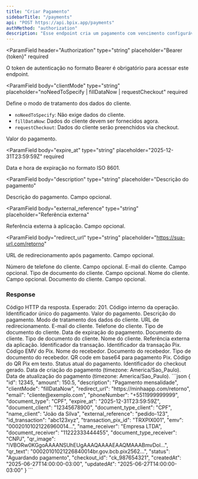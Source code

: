 ```yaml
---
title: "Criar Pagamento"
sidebarTitle: "/payments"
api: "POST https://api.bpix.app/payments"
authMethod: "authorization"
description: "Esse endpoint cria um pagamento com vencimento configurável."
---
```


<ParamField
  header="Authorization"
  type="string"
  placeholder="Bearer {token}"
  required
>
  O token de autenticação no formato Bearer é obrigatório para acessar este
  endpoint.
</ParamField>

<ParamField
  body="clientMode"
  type="string"
  placeholder="noNeedToSpecify | fillDataNow | requestCheckout"
  required
>
  Define o modo de tratamento dos dados do cliente. 
  - `noNeedToSpecify`: Não exige dados do cliente. 
  - `fillDataNow`: Dados do cliente devem ser fornecidos agora. 
  - `requestCheckout`: Dados do cliente serão preenchidos via checkout.
</ParamField>

<ParamField body="amount" type="number" placeholder="150.50" required>
  Valor do pagamento.
</ParamField>

<ParamField
  body="expire_at"
  type="string"
  placeholder="2025-12-31T23:59:59Z"
  required
>
  Data e hora de expiração no formato ISO 8601.
</ParamField>

<ParamField
  body="description"
  type="string"
  placeholder="Descrição do pagamento"
>
  Descrição do pagamento. Campo opcional.
</ParamField>

<ParamField
  body="external_reference"
  type="string"
  placeholder="Referência externa"
>
  Referência externa à aplicação. Campo opcional.
</ParamField>

<ParamField
  body="redirect_url"
  type="string"
  placeholder="https://sua-url.com/retorno"
>
  URL de redirecionamento após pagamento. Campo opcional.
</ParamField>

<ParamField body="phoneNumber" type="string" placeholder="+5511999999999">
  Número de telefone do cliente. Campo opcional.
</ParamField>

<ParamField body="email" type="string" placeholder="cliente@email.com">
  E-mail do cliente. Campo opcional.
</ParamField>

<ParamField body="document_type" type="string" placeholder="CPF | CNPJ">
  Tipo de documento do cliente. Campo opcional.
</ParamField>

<ParamField body="name_client" type="string" placeholder="Nome do cliente">
  Nome do cliente. Campo opcional.
</ParamField>

<ParamField body="document_client" type="string" placeholder="12345678900">
  Documento do cliente. Campo opcional.
</ParamField>

### Response

<ResponseField name="status" type="number">
  Código HTTP da resposta. Esperado: 201.
</ResponseField>

<ResponseField name="code" type="string">
  Código interno da operação.
</ResponseField>

<ResponseField name="response" type="object">
<Expandable title="Mostrar objeto">

<ResponseField name="id" type="number">
  Identificador único do pagamento.
</ResponseField>

<ResponseField name="amount" type="number">
  Valor do pagamento.
</ResponseField>

<ResponseField name="description" type="string">
  Descrição do pagamento.
</ResponseField>

<ResponseField name="clientMode" type="string">
  Modo de tratamento dos dados do cliente.
</ResponseField>

<ResponseField name="redirect_url" type="string">
  URL de redirecionamento.
</ResponseField>

<ResponseField name="email" type="string">
  E-mail do cliente.
</ResponseField>

<ResponseField name="phoneNumber" type="string">
  Telefone do cliente.
</ResponseField>

<ResponseField name="document_type" type="string">
  Tipo de documento do cliente.
</ResponseField>

<ResponseField name="expire_at" type="string">
  Data de expiração do pagamento.
</ResponseField>

<ResponseField name="document_client" type="string">
  Documento do cliente.
</ResponseField>

<ResponseField name="document_type_client" type="string">
  Tipo de documento do cliente.
</ResponseField>

<ResponseField name="name_client" type="string">
  Nome do cliente.
</ResponseField>

<ResponseField name="external_reference" type="string">
  Referência externa da aplicação.
</ResponseField>

<ResponseField name="id_transaction" type="string">
  Identificador da transação.
</ResponseField>

<ResponseField name="transaction_pix_id" type="string">
  Identificador da transação Pix.
</ResponseField>

<ResponseField name="emv" type="string">
  Código EMV do Pix.
</ResponseField>

<ResponseField name="name_receiver" type="string">
  Nome do recebedor.
</ResponseField>

<ResponseField name="document_receiver" type="string">
  Documento do recebedor.
</ResponseField>

<ResponseField name="document_type_receiver" type="string">
  Tipo de documento do recebedor.
</ResponseField>

<ResponseField name="qr_image" type="string">
  QR code em base64 para pagamento Pix.
</ResponseField>

<ResponseField name="qr_text" type="string">
  Código do QR Pix em texto.
</ResponseField>

<ResponseField name="status" type="string">
  Status atual do pagamento.
</ResponseField>

<ResponseField name="checkout_id" type="string">
  Identificador do checkout gerado.
</ResponseField>

<ResponseField name="createdAt" type="string">
  Data de criação do pagamento (timezone: America/Sao_Paulo).
</ResponseField>

<ResponseField name="updatedAt" type="string">
  Data de atualização do pagamento (timezone: America/Sao_Paulo).
</ResponseField>

</Expandable>
</ResponseField>

<ResponseExample>
```json
{
  "id": 12345,
  "amount": 150.5,
  "description": "Pagamento mensalidade",
  "clientMode": "fillDataNow",
  "redirect_url": "https://minhaapp.com/retorno",
  "email": "cliente@exemplo.com",
  "phoneNumber": "+5511999999999",
  "document_type": "CPF",
  "expire_at": "2025-12-31T23:59:59Z",
  "document_client": "12345678900",
  "document_type_client": "CPF",
  "name_client": "João da Silva",
  "external_reference": "pedido-123",
  "id_transaction": "abc123xyz",
  "transaction_pix_id": "TRXPIX001",
  "emv": "00020101021226960014...",
  "name_receiver": "Empresa LTDA",
  "document_receiver": "11222333444455",
  "document_type_receiver": "CNPJ",
  "qr_image": "iVBORw0KGgoAAAANSUhEUgAAAQAAAAEAAQMAAABmvDol...",
  "qr_text": "00020101021226840014br.gov.bcb.pix2562...",
  "status": "Aguardando pagamento",
  "checkout_id": "ck_987654321",
  "createdAt": "2025-06-27T14:00:00-03:00",
  "updatedAt": "2025-06-27T14:00:00-03:00"
}
```
</ResponseExample> 
